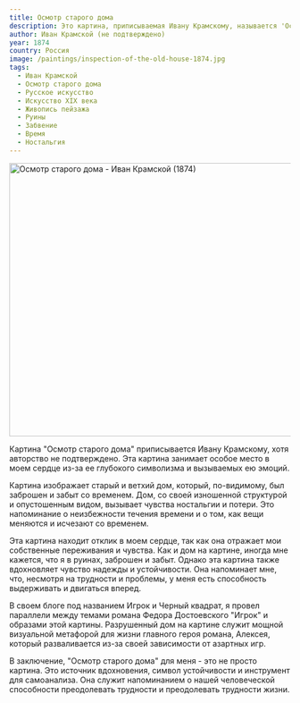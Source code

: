 ```yaml
---
title: Осмотр старого дома
description: Это картина, приписываемая Ивану Крамскому, называется 'Осмотр старого дома'. Она изображает старый и ветхий дом, который, по-видимому, был заброшен и забыт со временем. Картина вызывает чувства ностальгии, потери и неизбежности течения времени.
author: Иван Крамской (не подтверждено)
year: 1874
country: Россия
image: /paintings/inspection-of-the-old-house-1874.jpg
tags:
  - Иван Крамской
  - Осмотр старого дома
  - Русское искусство
  - Искусство XIX века
  - Живопись пейзажа
  - Руины
  - Забвение
  - Время
  - Ностальгия
---
```


<Image className="w-full" width="1080" height="489" src="/paintings/inspection-of-the-old-house-1874.jpg"
       alt="Осмотр старого дома - Иван Крамской (1874)"
       caption="Осмотр старого дома - Иван Крамской (1874)"/>

Картина "Осмотр старого дома" приписывается Ивану Крамскому, хотя авторство не подтверждено. Эта картина занимает особое место в моем сердце из-за ее глубокого символизма и вызываемых ею эмоций.

Картина изображает старый и ветхий дом, который, по-видимому, был заброшен и забыт со временем. Дом, со своей изношенной структурой и опустошенным видом, вызывает чувства ностальгии и потери. Это напоминание о неизбежности течения времени и о том, как вещи меняются и исчезают со временем.

Эта картина находит отклик в моем сердце, так как она отражает мои собственные переживания и чувства. Как и дом на картине, иногда мне кажется, что я в руинах, заброшен и забыт. Однако эта картина также вдохновляет чувство надежды и устойчивости. Она напоминает мне, что, несмотря на трудности и проблемы, у меня есть способность выдерживать и двигаться вперед.

В своем блоге под названием <Link href="/posts/the-gambler-and-the-black-square">Игрок и Черный квадрат</Link>, я провел параллели между темами романа Федора Достоевского "Игрок" и образами этой картины. Разрушенный дом на картине служит мощной визуальной метафорой для жизни главного героя романа, Алексея, который разваливается из-за своей зависимости от азартных игр.

В заключение, "Осмотр старого дома" для меня - это не просто картина. Это источник вдохновения, символ устойчивости и инструмент для самоанализа. Она служит напоминанием о нашей человеческой способности преодолевать трудности и преодолевать трудности жизни.
